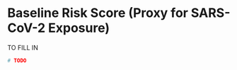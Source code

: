# Baseline Risk Score (Proxy for SARS-CoV-2 Exposure) {#base-riskscore}

TO FILL IN

```r
# TODO
```

